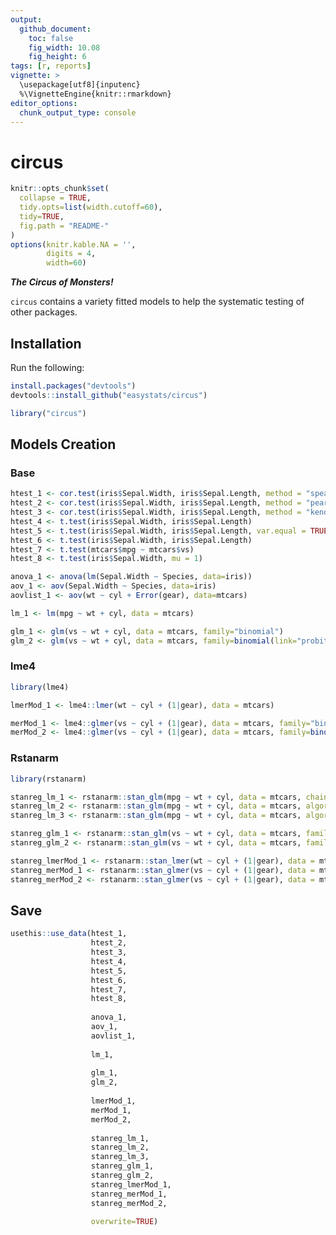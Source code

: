 ```yaml
---
output: 
  github_document:
    toc: false
    fig_width: 10.08
    fig_height: 6
tags: [r, reports]
vignette: >
  \usepackage[utf8]{inputenc}
  %\VignetteEngine{knitr::rmarkdown}
editor_options: 
  chunk_output_type: console
---
```


# circus

```r
knitr::opts_chunk$set(
  collapse = TRUE,
  tidy.opts=list(width.cutoff=60),
  tidy=TRUE,
  fig.path = "README-"
)
options(knitr.kable.NA = '',
        digits = 4,
        width=60)
```







***The Circus of Monsters!***

`circus` contains a variety fitted models to help the systematic testing of other packages.


## Installation


Run the following:

```r
install.packages("devtools")
devtools::install_github("easystats/circus")
```
```r
library("circus")
```




## Models Creation

### Base
```r
htest_1 <- cor.test(iris$Sepal.Width, iris$Sepal.Length, method = "spearman")
htest_2 <- cor.test(iris$Sepal.Width, iris$Sepal.Length, method = "pearson")
htest_3 <- cor.test(iris$Sepal.Width, iris$Sepal.Length, method = "kendall")
htest_4 <- t.test(iris$Sepal.Width, iris$Sepal.Length)
htest_5 <- t.test(iris$Sepal.Width, iris$Sepal.Length, var.equal = TRUE)
htest_6 <- t.test(iris$Sepal.Width, iris$Sepal.Length)
htest_7 <- t.test(mtcars$mpg ~ mtcars$vs)
htest_8 <- t.test(iris$Sepal.Width, mu = 1)

anova_1 <- anova(lm(Sepal.Width ~ Species, data=iris))
aov_1 <- aov(Sepal.Width ~ Species, data=iris)
aovlist_1 <- aov(wt ~ cyl + Error(gear), data=mtcars)

lm_1 <- lm(mpg ~ wt + cyl, data = mtcars)

glm_1 <- glm(vs ~ wt + cyl, data = mtcars, family="binomial")
glm_2 <- glm(vs ~ wt + cyl, data = mtcars, family=binomial(link="probit"))
```

### lme4

```r
library(lme4)

lmerMod_1 <- lme4::lmer(wt ~ cyl + (1|gear), data = mtcars)

merMod_1 <- lme4::glmer(vs ~ cyl + (1|gear), data = mtcars, family="binomial")
merMod_2 <- lme4::glmer(vs ~ cyl + (1|gear), data = mtcars, family=binomial(link="probit"))
```

### Rstanarm

```r
library(rstanarm)

stanreg_lm_1 <- rstanarm::stan_glm(mpg ~ wt + cyl, data = mtcars, chains=2)
stanreg_lm_2 <- rstanarm::stan_glm(mpg ~ wt + cyl, data = mtcars, algorithm="meanfield")
stanreg_lm_3 <- rstanarm::stan_glm(mpg ~ wt + cyl, data = mtcars, algorithm="fullrank")

stanreg_glm_1 <- rstanarm::stan_glm(vs ~ wt + cyl, data = mtcars, family="binomial", chains=2)
stanreg_glm_2 <- rstanarm::stan_glm(vs ~ wt + cyl, data = mtcars, family=binomial(link="probit"), chains=2)

stanreg_lmerMod_1 <- rstanarm::stan_lmer(wt ~ cyl + (1|gear), data = mtcars, chains=2)
stanreg_merMod_1 <- rstanarm::stan_glmer(vs ~ cyl + (1|gear), data = mtcars, family="binomial", chains=2)
stanreg_merMod_2 <- rstanarm::stan_glmer(vs ~ cyl + (1|gear), data = mtcars, family=binomial(link="probit"), chains=2)


```



## Save
```r
usethis::use_data(htest_1,
                  htest_2,
                  htest_3,
                  htest_4,
                  htest_5,
                  htest_6,
                  htest_7,
                  htest_8,
                  
                  anova_1,
                  aov_1,
                  aovlist_1,
                  
                  lm_1,
                  
                  glm_1,
                  glm_2,
                  
                  lmerMod_1,
                  merMod_1,
                  merMod_2,
                  
                  stanreg_lm_1,
                  stanreg_lm_2,
                  stanreg_lm_3,
                  stanreg_glm_1,
                  stanreg_glm_2,
                  stanreg_lmerMod_1,
                  stanreg_merMod_1,
                  stanreg_merMod_2,
                  
                  overwrite=TRUE)
```